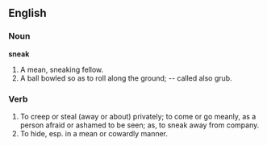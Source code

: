 ==English==

===Noun===

'''sneak'''

#A mean, sneaking fellow.
#A ball bowled so as to roll along the ground; -- called also grub.

===Verb===
{{en-infl-reg-consonant|sneak||}}
<!--Also irregular-->

#To creep or steal (away or about) privately; to come or go meanly, as a person afraid or ashamed to be seen; as, to sneak away from company.
#To hide, esp. in a mean or cowardly manner.